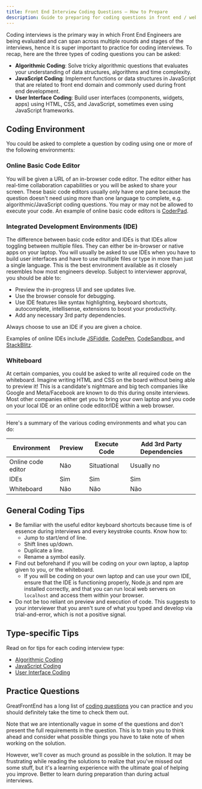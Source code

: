 ```yaml
---
title: Front End Interview Coding Questions — How to Prepare
description: Guide to preparing for coding questions in front end / web developer interviews — What to expect, coding tips, and 100+ important practice questions.
---
```


Coding interviews is the primary way in which Front End Engineers are being evaluated and can span across multiple rounds and stages of the interviews, hence it is super important to practice for coding interviews. To recap, here are the three types of coding questions you can be asked:

-   **Algorithmic Coding**: Solve tricky algorithmic questions that evaluates your understanding of data structures, algorithms and time complexity.
-   **JavaScript Coding**: Implement functions or data structures in JavaScript that are related to front end domain and commonly used during front end development.
-   **User Interface Coding**: Build user interfaces (components, widgets, apps) using HTML, CSS, and JavaScript, sometimes even using JavaScript frameworks.

## Coding Environment

You could be asked to complete a question by coding using one or more of the following environments:

### Online Basic Code Editor

You will be given a URL of an in-browser code editor. The editor either has real-time collaboration capabilities or you will be asked to share your screen. These basic code editors usually only have one pane because the question doesn't need using more than one language to complete, e.g. algorithmic/JavaScript coding questions. You may or may not be allowed to execute your code. An example of online basic code editors is [CoderPad](https://coderpad.io/).

### Integrated Development Environments (IDE)

The difference between basic code editor and IDEs is that IDEs allow toggling between multiple files. They can either be in-browser or native apps on your laptop. You will usually be asked to use IDEs when you have to build user interfaces and have to use multiple files or type in more than just a single language. This is the best environment available as it closely resembles how most engineers develop. Subject to interviewer approval, you should be able to:

-   Preview the in-progress UI and see updates live.
-   Use the browser console for debugging.
-   Use IDE features like syntax highlighting, keyboard shortcuts, autocomplete, intellisense, extensions to boost your productivity.
-   Add any necessary 3rd party dependencies.

Always choose to use an IDE if you are given a choice.

Examples of online IDEs include [JSFiddle](https://jsfiddle.net/), [CodePen](https://codepen.io/), [CodeSandbox](https://codesandbox.io/), and [StackBlitz](https://stackblitz.com/).

### Whiteboard

At certain companies, you could be asked to write all required code on the whiteboard. Imagine writing HTML and CSS on the board without being able to preview it! This is a candidate's nightmare and big tech companies like Google and Meta/Facebook are known to do this during onsite interviews. Most other companies either get you to bring your own laptop and you code on your local IDE or an online code editor/IDE within a web browser.

* * *

Here's a summary of the various coding environments and what you can do:

| Environment        | Preview  | Execute Code  | Add 3rd Party Dependencies  |
| ------------------ | -------- | ------------- | --------------------------- |
| Online code editor | Não      | Situational   | Usually no                  |
| IDEs               | Sim      | Sim           | Sim                         |
| Whiteboard         | Não      | Não           | Não                         |

## General Coding Tips

-   Be familiar with the useful editor keyboard shortcuts because time is of essence during interviews and every keystroke counts. Know how to:
    -   Jump to start/end of line.
    -   Shift lines up/down.
    -   Duplicate a line.
    -   Rename a symbol easily.
-   Find out beforehand if you will be coding on your own laptop, a laptop given to you, or the whiteboard.
    -   If you will be coding on your own laptop and can use your own IDE, ensure that the IDE is functioning properly, Node.js and npm are installed correctly, and that you can run local web servers on `localhost` and access them within your browser.
-   Do not be too reliant on preview and execution of code. This suggests to your interviewer that you aren't sure of what you typed and develop via trial-and-error, which is not a positive signal.

## Type-specific Tips

Read on for tips for each coding interview type:

-   [Algorithmic Coding](/front-end-interview-guidebook/algorithms)
-   [JavaScript Coding](/front-end-interview-guidebook/javascript)
-   [User Interface Coding](/front-end-interview-guidebook/user-interface)

## Practice Questions

GreatFrontEnd has a long list of [coding questions](/prepare/coding) you can practice and you should definitely take the time to check them out.

Note that we are intentionally vague in some of the questions and don't present the full requirements in the question. This is to train you to think ahead and consider what possible things you have to take note of when working on the solution.

However, we'll cover as much ground as possible in the solution. It may be frustrating while reading the solutions to realize that you've missed out some stuff, but it's a learning experience with the ultimate goal of helping you improve. Better to learn during preparation than during actual interviews.
